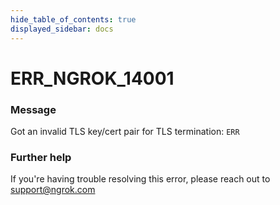 ```yaml
---
hide_table_of_contents: true
displayed_sidebar: docs
---
```



# ERR_NGROK_14001

### Message

Got an invalid TLS key/cert pair for TLS termination: `ERR`

<ErrorDetails error="err_ngrok_14001" />

### Further help

If you're having trouble resolving this error, please reach out to [support@ngrok.com](mailto:support@ngrok.com?subject=Help%20with%20ERR_NGROK_14001)

